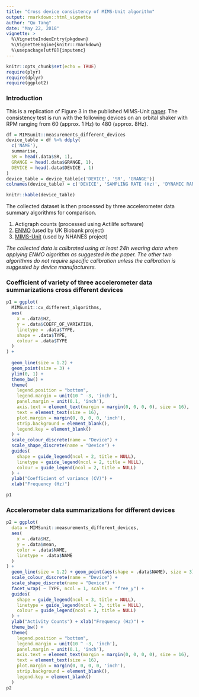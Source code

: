 ```yaml
---
title: "Cross device consistency of MIMS-Unit algorithm"
output: rmarkdown::html_vignette
author: "Qu Tang"
date: "May 22, 2018"
vignette: >
  %\VignetteIndexEntry{pkgdown}
  %\VignetteEngine{knitr::rmarkdown}
  %\usepackage[utf8]{inputenc}
---
```


```r
knitr::opts_chunk$set(echo = TRUE)
require(plyr)
require(dplyr)
require(ggplot2)
```

### Introduction

This is a replication of Figure 3 in the published MIMS-Unit [paper](). The consistency test is run with the following devices on an orbital shaker with RPM ranging from 60 (approx. 1 Hz) to 480 (approx. 8Hz).

```r
df = MIMSunit::measurements_different_devices
device_table = df %>% ddply(
  c('NAME'),
  summarise,
  SR = head(.data$SR, 1),
  GRANGE = head(.data$GRANGE, 1),
  DEVICE = head(.data$DEVICE , 1)
)
device_table = device_table[c('DEVICE', 'SR', 'GRANGE')]
colnames(device_table) = c('DEVICE', 'SAMPLING RATE (Hz)', 'DYNAMIC RANGE (g)')
```
```r
knitr::kable(device_table)
```

The collected dataset is then processed by three accelerometer data summary algorithms for comparison.

1. Actigraph counts (processed using Actilife software)
2. [ENMO](https://journals.plos.org/plosone/article?id=10.1371/journal.pone.0164045) (used by UK Biobank project)
3. [MIMS-Unit](https://qutang.github.io/MIMSunit/) (used by NHANES project)

_The collected data is calibrated using at least 24h wearing data when applying ENMO algorithm as suggested in the paper. The other two algorithms do not require specific calibration unless the calibration is suggested by device manufacturers._

### Coefficient of variety of three accelerometer data summarizations cross different devices

```r
p1 = ggplot(
  MIMSunit::cv_different_algorithms,
  aes(
    x = .data$HZ,
    y = .data$COEFF_OF_VARIATION,
    linetype = .data$TYPE,
    shape = .data$TYPE,
    colour = .data$TYPE
  )
) +
  
  geom_line(size = 1.2) +
  geom_point(size = 3) +
  ylim(0, 1) +
  theme_bw() +
  theme(
    legend.position = "bottom",
    legend.margin = unit(10 ^ -3, 'inch'),
    panel.margin = unit(0.1, 'inch'),
    axis.text = element_text(margin = margin(0, 0, 0, 0), size = 16),
    text = element_text(size = 16),
    plot.margin = margin(0, 0, 0, 0, 'inch'),
    strip.background = element_blank(),
    legend.key = element_blank()
  ) +
  scale_colour_discrete(name = "Device") +
  scale_shape_discrete(name = "Device") +
  guides(
    shape = guide_legend(ncol = 2, title = NULL),
    linetype = guide_legend(ncol = 2, title = NULL),
    colour = guide_legend(ncol = 2, title = NULL)
  ) +
  ylab("Coefficient of variance (CV)") +
  xlab("Frequency (Hz)")

p1
```



### Accelerometer data summarizations for different devices

```r
p2 = ggplot(
  data = MIMSunit::measurements_different_devices,
  aes(
    x = .data$HZ,
    y = .data$mean,
    color = .data$NAME,
    linetype = .data$NAME
  )
) +
  geom_line(size = 1.2) + geom_point(aes(shape = .data$NAME), size = 3) +
  scale_colour_discrete(name = "Device") +
  scale_shape_discrete(name = "Device") +
  facet_wrap( ~ TYPE, ncol = 1, scales = "free_y") +
  guides(
    shape = guide_legend(ncol = 3, title = NULL),
    linetype = guide_legend(ncol = 3, title = NULL),
    colour = guide_legend(ncol = 3, title = NULL)
  ) +
  ylab("Activity Counts") + xlab("Frequency (Hz)") +
  theme_bw() +
  theme(
    legend.position = "bottom",
    legend.margin = unit(10 ^ -3, 'inch'),
    panel.margin = unit(0.1, 'inch'),
    axis.text = element_text(margin = margin(0, 0, 0, 0), size = 16),
    text = element_text(size = 16),
    plot.margin = margin(0, 0, 0, 0, 'inch'),
    strip.background = element_blank(),
    legend.key = element_blank()
  )
p2
```